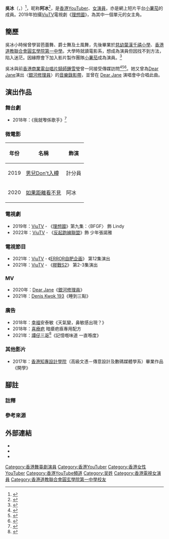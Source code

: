 {{藝人
| 類型 = 女演員
| 姓名 = 吳冰
| 圖片 = Sabrina Ng 2020.jpg
| 圖片簡介 = 
| 圖片尺寸 = 
| 羅馬拼音 = Ng Ping
| 英文名 = Sabrina
| 綽號 = 阿冰
| 國籍 = {{CNHK}}
| 籍貫 = 
| 民族 = 
| 出生日期 = {{birth date and age|1996|11|1}}
| 出生地點 = {{HKG-1959}}
| 職業 = [[演員|演員]]
| 語言 = [[粵語|粵語]]、[[英語|英語]]、[[普通話|國語]]
| 父母 = 
| 親屬 = 
| 配偶 = 
| 子女 = 
| 教育程度 = 本科
| 母校 = [[香港道教聯合會圓玄學院第一中學|香港道教聯合會圓玄學院第一中學]]
| 宗教信仰 = 未公開
| 出身地 = 香港
| 出道日期 = 
| 活躍年代 = 2016年至今
| 代表作 = 
| 經紀公司 = [[小薯茄|小薯茄]]
| 獎項 = 
}}
{{Infobox YouTube personality
| name                 = 阿冰
| nationality          = 香港
| occupation           = Youtuber
| website              = 
| channel_url          = UC1Z8QzZRBv4fQ-Pd8js1rEg
| channel_display_name = 阿冰阿冰
| years_active         = 2019年至今
| genre                = 
| subscribers          = 73,600
| subscriber_date      = 2022年6月10日
| views                = 1,966,706
| view_date            = 2022年6月10日
| silver_button        = 
| silver_year          = 
| stats_update         = 
}}
'''吳冰'''（{{lang-en|Sabrina Ng Ping}}，{{bd|1996年|11月1日||}}）<ref>{{Cite web|title=圓玄一中校友會|url=http://www.yy1.edu.hk/~alumni/page2.html|access-date=2021-07-06|work=www.yy1.edu.hk|archive-date=2021-07-09|archive-url=https://web.archive.org/web/20210709184618/http://www.yy1.edu.hk/~alumni/page2.html|dead-url=no}}</ref>，昵称'''阿冰'''<ref>{{Cite web|url=https://www.lomography.hk/magazine/341682-lomo-amigo-sabrina-ping-pomato-simple-use-film-camera-lomo-instant-automat-hk|title=【Simple Use 即開即用菲林相機】人氣女生阿冰的隨心記錄|publisher=Lomography香港|date=2019-05-28|accessdate=2020-08-26|archive-date=2020-10-30|archive-url=https://web.archive.org/web/20201030111427/https://www.lomography.hk/magazine/341682-lomo-amigo-sabrina-ping-pomato-simple-use-film-camera-lomo-instant-automat-hk|dead-url=no}}</ref>，是[[香港|香港]][[YouTuber|YouTuber]]、[[女演員|女演員]]，亦是網上短片平台[[小薯茄|小薯茄]]的成員。2019年拍攝[[ViuTV|ViuTV]]電視劇《[[理想國_(電視劇)|理想國]]》，為其中一個單元的女主角。

==簡歷==
吳冰小時候曾學習芭蕾舞、爵士舞及土風舞，先後畢業於[[慈幼葉漢千禧小學|慈幼葉漢千禧小學]]、[[香港道教聯合會圓玄學院第一中學|香港道教聯合會圓玄學院第一中學]]。大學時就讀電影系，想成為演員但因找不到方法，陷入迷茫。因緣際會下加入影片製作團隊[[小薯茄|小薯茄]]成為演員。<ref>{{cite news |title=【Oops有正妹】在演員的路上努力追夢 氣質香港妹阿冰 |url=https://udn.com/news/story/120914/4112375 |accessdate=2021-05-02 |work=[[聯合新聞網|聯合新聞網]] |date=2019-10-18 |archive-date=2020-11-28 |archive-url=https://archive.today/20201128061635/https://udn.com/news/story/120914/4112375 |dead-url=no }}</ref>

吳冰與前[[香港商業電台|香港商業電台]][[唱片騎師|唱片騎師]][[鍾雪瑩|鍾雪瑩]]曾一同接受傳媒訪問<ref>{{Cite web|url=https://www.youtube.com/watch?v=AXCM4b2U9GU|title=【訪問】鍾雪x阿冰—默契大考驗|publisher=Girl Secret|date=2019-07-31|accessdate=2020-08-26|archive-date=2020-11-09|archive-url=https://web.archive.org/web/20201109052033/https://www.youtube.com/watch?v=AXCM4b2U9GU|dead-url=no}}</ref><ref>{{Cite web|url=https://www.upower.com.hk/article/446771-90%e5%be%8c%e6%96%87%e9%9d%92%e6%bc%94%e5%93%a1%e5%88%86%e4%ba%ab%e5%b7%a5%e4%bd%9c%e5%8f%8a%e5%be%a9%e5%8f%a4%e5%bf%83%e5%be%97-%e9%98%bf%e5%86%b0%e9%8d%be%e9%9b%aa%e5%a0%85%e5%ae%88%e5%80%8b|title=90後文青演員分享工作及復古心得 阿冰鍾雪堅守個人風格|publisher=UPower|date=2019-08-01|accessdate=2020-08-26|archive-date=2020-11-28|archive-url=https://web.archive.org/web/20201128061054/https://www.upower.com.hk/article/446771-90%E5%BE%8C%E6%96%87%E9%9D%92%E6%BC%94%E5%93%A1%E5%88%86%E4%BA%AB%E5%B7%A5%E4%BD%9C%E5%8F%8A%E5%BE%A9%E5%8F%A4%E5%BF%83%E5%BE%97-%E9%98%BF%E5%86%B0%E9%8D%BE%E9%9B%AA%E5%A0%85%E5%AE%88%E5%80%8B|dead-url=no}}</ref><ref>{{Cite web|url=https://www.youtube.com/watch?v=pgh0fzabtEE|title=【S級專訪】903 DJ 鍾雪 & 90後演員阿冰 互爆童年秘密趣事！|publisher=SSwagger|date=2019-08-09|accessdate=2020-08-26|archive-date=2020-11-09|archive-url=https://web.archive.org/web/20201109071054/https://www.youtube.com/watch?v=pgh0fzabtEE|dead-url=no}}</ref>。她又曾為[[Dear_Jane|Dear Jane]]演出〈[[銀河修理員|銀河修理員]]〉的[[音樂錄影帶|音樂錄影帶]]，並曾在 [[Dear_Jane|Dear Jane]] 演唱會中合唱此曲。

== 演出作品 ==

=== 舞台劇 ===
* 2018年：《我就嚟係歌手》{{noteTag|group="註釋"|兼為導演助理}}<ref>{{Cite web |url=https://www.art-mate.net/doc/49921?name=%E3%80%8A%E6%88%91%E5%B0%B1%E5%9A%9F%E6%98%AF%E6%AD%8C%E6%89%8B%E3%80%8B |title=<nowiki>《我就嚟是歌手》| art-mate.net</nowiki> |accessdate=2020-08-29 |archive-date=2020-10-31 |archive-url=https://web.archive.org/web/20201031090846/https://www.art-mate.net/doc/49921?name=%E3%80%8A%E6%88%91%E5%B0%B1%E5%9A%9F%E6%98%AF%E6%AD%8C%E6%89%8B%E3%80%8B |dead-url=no }}</ref>

=== 微電影 ===
{|class="wikitable"
! 年份 || 名稱 || 飾演
|-
|2019|| [[男兒Don't入樽|男兒Don't入樽]] || 計分員
|-
|2020|| [[如果距離看不見|如果距離看不見]] || 阿冰
|}

=== 電視劇 ===
* 2019年：[[ViuTV|ViuTV]] - 《[[理想國_(電視劇)|理想國]]》第九集：〈BFGF〉 飾 Lindy
* 2022年：[[ViuTV|ViuTV]] - 《[[反起跑線聯盟|反起跑線聯盟]]》飾 少年張諾雅

===電視節目===
*2021年：[[ViuTV|ViuTV]] - 《[[ERROR自肥企画|ERROR自肥企画]]》 第12集演出
*2021年：[[ViuTV|ViuTV]] - 《[[膠戰S2|膠戰S2]]》 第2-3集演出

=== MV ===
* 2020年：[[Dear_Jane|Dear Jane]]《[[銀河修理員|銀河修理員]]》
* 2021年：[[郭嘉駿|Denis Kwok 193]]《睡到三點》

=== 廣告 ===
* 2018年：[[幸福醫藥|幸福]]安泰敏《天氣變，鼻敏感出現？》
* 2018年：[[喜療疤|喜療疤]] 暗瘡疤㾗專用配方
* 2021年：[[譚仔三哥|譚仔三哥]]<ref>{{cite news|url=https://hd.stheadline.com/news/realtime/hk/2129304/%E5%8D%B3%E6%99%82-%E6%B8%AF%E8%81%9E-Kelly-Online-Ian%E9%98%BF%E5%86%B0%E7%8F%BE%E8%BA%AB%E8%AD%9A%E4%BB%94%E4%B8%89%E5%93%A5%E5%BB%A3%E5%91%8Asell%E4%BA%BA%E6%83%85%E5%91%B3-%E8%8A%B1%E5%A7%90%E8%AE%8A-%E4%B8%89%E5%93%A5%E5%A7%90%E5%A7%90-%E9%A9%9A%E5%96%9C%E7%99%BB%E5%A0%B4|title=【Kelly Online】Ian阿冰現身譚仔三哥廣告sell人情味 花姐變「三哥姐姐」驚喜登場|publisher=頭條日報|date=2021-07-12|accessdate=2021-07-13|archive-date=2021-07-13|archive-url=https://web.archive.org/web/20210713031832/https://hd.stheadline.com/news/realtime/hk/2129304/%E5%8D%B3%E6%99%82-%E6%B8%AF%E8%81%9E-Kelly-Online-Ian%E9%98%BF%E5%86%B0%E7%8F%BE%E8%BA%AB%E8%AD%9A%E4%BB%94%E4%B8%89%E5%93%A5%E5%BB%A3%E5%91%8Asell%E4%BA%BA%E6%83%85%E5%91%B3-%E8%8A%B1%E5%A7%90%E8%AE%8A-%E4%B8%89%E5%93%A5%E5%A7%90%E5%A7%90-%E9%A9%9A%E5%96%9C%E7%99%BB%E5%A0%B4|dead-url=no}}</ref>《記憶嘅味道 一直喺度》

=== 其他影片 ===
* 2017年：[[香港知專設計學院|香港知專設計學院]]（高級文憑－傳意設計及數碼媒體學系）畢業作品《開學》{{noteTag|group="註釋"|兼為剪接}}

==腳註==
=== 註釋 ===
{{notefoot|group="註釋"|2}}

===參考來源===
{{reflist}}

==外部連結==
*{{youtube|channel=UC1Z8QzZRBv4fQ-Pd8js1rEg|阿冰阿冰}}
*{{facebook|SabrinaPingpingNG}}
*{{instagram|sabrinapingping_}}
[[Category:香港舞臺劇演員|Category:香港舞臺劇演員]]
[[Category:香港YouTuber|Category:香港YouTuber]]
[[Category:香港女性YouTuber|Category:香港女性YouTuber]]
[[Category:香港YouTube頻道|Category:香港YouTube頻道]]
[[Category:吴姓|Category:吴姓]]
[[Category:香港電視女演員|Category:香港電視女演員]]
[[Category:香港道教聯合會圓玄學院第一中學校友|Category:香港道教聯合會圓玄學院第一中學校友]]